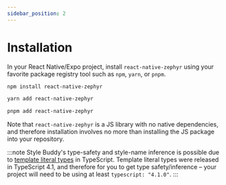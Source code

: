 ```yaml
---
sidebar_position: 2
---
```



# Installation

In your React Native/Expo project, install `react-native-zephyr` using your favorite package registry tool such as `npm`, `yarn`, or `pnpm`.

<Tabs>
<TabItem value="npm" label="NPM">

```sh
npm install react-native-zephyr
```

</TabItem>
<TabItem value="yarn" label="Yarn">

```sh
yarn add react-native-zephyr
```

</TabItem>
<TabItem value="pnpm" label="pnpm">

```sh
pnpm add react-native-zephyr
```

</TabItem>
</Tabs>

Note that `react-native-zephyr` is a JS library with no native dependencies, and therefore installation involves no more than installing the JS package into your repository.

:::note
Style Buddy's type-safety and style-name inference is possible due to [template literal types](https://www.typescriptlang.org/docs/handbook/2/template-literal-types.html) in TypeScript. Template literal types were released in TypeScript 4.1, and therefore for you to get type safety/inference – your project will need to be using at least `typescript: "4.1.0"`.
:::
